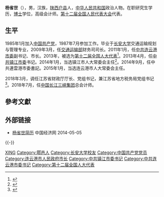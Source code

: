 '''杨省世'''（{{bd|1965年|10月|}}），男，汉族，[[陕西|陕西]][[户县|户县]]人，[[中华人民共和国|中华人民共和国]]政治人物。在职研究生学历，[[博士|博士]]学位，高级会计师。[[第十二届全国人民代表大会|第十二届全国人民代表大会]]代表。

== 生平 ==
1985年1月加入[[中国共产党|中国共产党]]，1987年7月参加工作。毕业于[[长安大学|长安大学]]交通运输规划与管理专业，2009年3月，任[[中华人民共和国交通运输部|交通运输部]]财务司司长。2011年1月，任[[中共连云港市委|中共连云港市委]]副书记、市长。2013年，被选为[[第十二届全国人大代表|第十二届全国人大代表]]<ref>{{cite news|title=全国人大代表信息-杨省世|url= http://210.82.31.1:8084/delegate/viewDelegate.action?dbid=120723|accessdate=2013-03-28|newspaper=全国人大网|archive-url=https://web.archive.org/web/20140606215357/http://www.npc.gov.cn/delegate/viewDelegate.action?dbid=120723|archive-date=2014-06-06|dead-url=yes}}</ref>。2013年4月，任[[中共镇江市委|中共镇江市委]]书记。2014年1月，当选镇江市人大常委会主任<ref>{{cite web|accessdate=2014-06-05|url=http://district.ce.cn/newarea/sddy/201401/17/t20140117_2152658.shtml|title=杨省世当选镇江市人大常委会主任|publisher=中国经济网|archive-date=2019-08-30|archive-url=https://web.archive.org/web/20190830120912/http://district.ce.cn/newarea/sddy/201401/17/t20140117_2152658.shtml|dead-url=no}}</ref>。2014年9月，任中共連雲港市委書記。2015年1月，当选连云港市人大常委会主任。

2018年3月，调任江苏省财政厅厅长、党组书记，兼江苏省地方税务局党组书记<ref>{{cite web|accessdate=2018-03-14|url=http://js.people.com.cn/n2/2018/0314/c360300-31342264.html|title=江苏讲话最走心的市长获新职 网友:为民造福的市长,人们一定会记住|publisher=人民网-江苏频道|archive-date=2018-04-21|archive-url=https://web.archive.org/web/20180421163535/http://js.people.com.cn/n2/2018/0314/c360300-31342264.html|dead-url=no}}</ref>。2018年7月，任[[中国长江三峡集团|中国长江三峡集团]]总会计师。

== 參考文獻 ==
{{reflist}}

== 外部链接 ==
* [http://district.ce.cn/newarea/sddy/201401/17/t20140117_2152658.shtml 杨省世简历] {{Wayback|url=http://district.ce.cn/newarea/sddy/201401/17/t20140117_2152658.shtml |date=20190830120912 }} 中国经济网 2014-05-05

{{-}}
{{start box}}
{{s-ppo|cpc}}
{{s-before|[[李强_(1955年)|李 强]]}}
{{s-title|[[中国共产党连云港市委员会|中国共产党连云港市委员会]]书记|2014年9月－2018年2月}}
{{s-after|[[项雪龙|项雪龙]]}}
{{s-before|[[张敬华_(1962年)|张敬华]]}}
{{s-title|[[中国共产党镇江市委员会|中国共产党镇江市委员会]]书记|2013年4月－2014年9月}}
{{s-after|[[夏锦文|夏锦文]]}}
{{s-gov|prc}}
{{s-before|[[徐一平|徐一平]]}}
{{s-title|[[连云港市人民政府|连云港市人民政府]]市长|2011年1月－2013年4月}}
{{s-after|[[赵晓江|赵晓江]]}}
{{end box}}

{{Authority control}}
{{DEFAULTSORT:Yang}}
[[Category:杨姓|XING]]
[[Category:鄠邑人|Category:鄠邑人]]
[[Category:长安大学校友|Category:长安大学校友]]
[[Category:中国共产党党员|Category:中国共产党党员]]
[[Category:连云港市人民政府市长|Category:连云港市人民政府市长]]
[[Category:中共镇江市委书记|Category:中共镇江市委书记]]
[[Category:中共连云港市委书记|Category:中共连云港市委书记]]
[[Category:第十二届全国人大代表|Category:第十二届全国人大代表]]